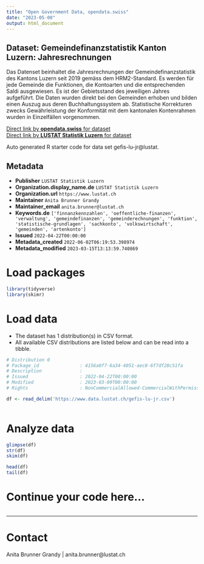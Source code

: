 ```yaml
---
title: "Open Government Data, opendata.swiss"
date: "2023-05-08"
output: html_document
---
```


## Dataset: Gemeindefinanzstatistik Kanton Luzern: Jahresrechnungen

Das Datenset beinhaltet die Jahresrechnungen der  Gemeindefinanzstatistik des Kantons Luzern seit 2019 gemäss dem HRM2-Standard. Es werden für jede Gemeinde die Funktionen, die Kontoarten und die entsprechenden Saldi ausgewiesen. Es ist der Gebietsstand des jeweiligen Jahres aufgeführt. Die Daten wurden direkt bei den Gemeinden erhoben und bilden einen Auszug aus deren Buchhaltungssystem ab. Statistische Korrekturen zwecks Gewährleistung der Konformität mit dem kantonalen Kontenrahmen wurden in Einzelfällen vorgenommen.

[Direct link by **opendata.swiss** for dataset](https://opendata.swiss/de/dataset/gemeindefinanzstatistik-kanton-luzern-jr)<br>
[Direct link by **LUSTAT Statistik Luzern** for dataset](https://www.lustat.ch/daten?stichwort=Gemeinderechnungen%20HRM2)

Auto generated R starter code for data set gefis-lu-jr@lustat.

## Metadata

- **Publisher** `LUSTAT Statistik Luzern`
- **Organization.display_name.de** `LUSTAT Statistik Luzern`
- **Organization.url** `https://www.lustat.ch`
- **Maintainer** `Anita Brunner Grandy`
- **Maintainer_email** `anita.brunner@lustat.ch`
- **Keywords.de** `['finnanzkennzahlen', 'oeffentliche-finanzen', 'verwaltung', 'gemeindefinanzen', 'gemeinderechnungen', 'funktion', 'statistische-grundlagen', 'sachkonto', 'volkswirtschaft', 'gemeinden', 'artenkonto']`
- **Issued** `2022-04-22T00:00:00`
- **Metadata_created** `2022-06-02T06:19:53.398974`
- **Metadata_modified** `2023-03-15T13:13:59.740869`


# Load packages

```r

library(tidyverse)
library(skimr)

```

# Load data

-   The dataset has 1 distribution(s) in CSV format.
-   All available CSV distributions are listed below and can be read into a tibble.

```r

# Distribution 0
# Package_id               : 4156a0f7-6a34-4051-aec8-6f7df28c51fa
# Description              : 
# Issued                   : 2022-04-22T00:00:00
# Modified                 : 2023-03-09T00:00:00
# Rights                   : NonCommercialAllowed-CommercialWithPermission-ReferenceRequired

df <- read_delim('https://www.data.lustat.ch/gefis-lu-jr.csv')



```

# Analyze data

```r

glimpse(df)
str(df)
skim(df)

head(df)
tail(df)

```

# Continue your code here...

```r

```

------------------------------------------------------------------------

# Contact

Anita Brunner Grandy | anita.brunner@lustat.ch
